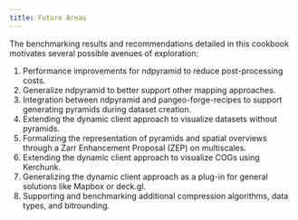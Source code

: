 ```yaml
---
title: Future Areas
---
```


The benchmarking results and recommendations detailed in this cookbook motivates several possible avenues of exploration:

1. Performance improvements for ndpyramid to reduce post-processing costs.
2. Generalize ndpyramid to better support other mapping approaches.
3. Integration between ndpyramid and pangeo-forge-recipes to support generating pyramids during dataset creation.
4. Extending the dynamic client approach to visualize datasets without pyramids.
5. Formalizing the representation of pyramids and spatial overviews through a Zarr Enhancement Proposal (ZEP) on multiscales.
6. Extending the dynamic client approach to visualize COGs using Kerchunk.
7. Generalizing the dynamic client approach as a plug-in for general solutions like Mapbox or deck.gl.
8. Supporting and benchmarking additional compression algorithms, data types, and bitrounding.
